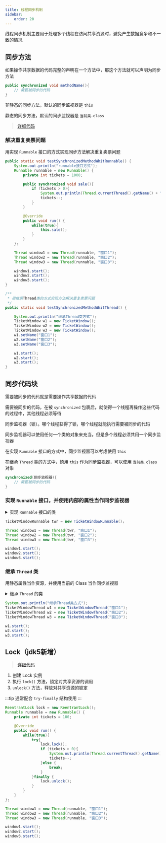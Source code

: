```yaml
---
title: 线程同步机制
sidebar:
    order: 20
---
```


线程同步机制主要用于处理多个线程在访问共享资源时，避免产生数据竞争和不一致的情况

## 同步方法

如果操作共享数据的代码完整的声明在一个方法中，那这个方法就可以声明为同步方法

```java
public synchronized void methodName(){
    // 需要被同步的代码
}
```

非静态的同步方法，默认的同步监视器是 `this`

静态的同步方法，默认的同步监视器是 `当前类.class`

> [详细代码](https://github.com/follow1123/java-basics/blob/main/src/main/java/cn/y/java/multithreading/thread_safe/synchronized_method/SynchronizedMethodTest.java)

### 解决重复卖票问题

用实现 `Runnable` 接口的方式实现同步方法解决重复卖票问题

```java "synchronized"
public static void testSynchronizedMethodWhitRunnable() {
    System.out.println("runnable接口方式");
    Runnable runnable = new Runnable() {
        private int tickets = 1000;

        public synchronized void sale(){
            if (tickets > 0){
                System.out.println(Thread.currentThread().getName() + "售出一张票，剩余：" + tickets);
                tickets--;
            }
        }

        @Override
        public void run() {
            while(true){
                this.sale();
            }
        }
    };

    Thread window1 = new Thread(runnable, "窗口1");
    Thread window2 = new Thread(runnable, "窗口2");
    Thread window3 = new Thread(runnable, "窗口3");

    window1.start();
    window2.start();
    window3.start();
}

/**
 * 用继承Thread类的方式实现方法解决重复卖票问题
 */
public static void testSynchronizedMethodWhitThread() {

    System.out.println("继承Thread类方式");
    TicketWindow w1 = new TicketWindow();
    TicketWindow w2 = new TicketWindow();
    TicketWindow w3 = new TicketWindow();
    w1.setName("窗口1");
    w2.setName("窗口2");
    w3.setName("窗口3");

    w1.start();
    w2.start();
    w3.start();
}
```

## 同步代码块

需要被同步的代码就是需要操作共享数据的代码

需要被同步的代码，在被 `synchronized` 包裹后，就使得一个线程再操作这些代码的过程中，其他线程必须等待

同步监视器（锁）。哪个线程获得了锁，哪个线程就能执行需要被同步的代码

同步监视器可以使用任何一个类的对象来充当，但是多个线程必须共用一个同步监视器

在实现 `Runnable` 接口的方式中，同步监视器可以考虑使用 `this`

在继承 `Thread` 类的方式中，慎用 `this` 作为同步监视器，可以使用 `当前类.class` 对象

```java
synchronized(同步监视器){
    // 需要被同步的代码
}
```

### 实现 `Runnable` 接口，并使用内部的属性当作同步监视器

<details>

<summary>实现 <code>Runnable</code> 接口的类</summary>

```java {1,4,10}
public class TicketWindowRunnable implements Runnable{

    private int tickets = 1000;
    private final Object lock = new Object();

    @Override
    public void run() {
        while(true){
            // 这里可以使用this当同步监视器
            synchronized (lock){
                if (tickets > 0){
                    System.out.println(Thread.currentThread().getName() + "售出一张票，剩余：" + tickets);
                    tickets--;
                }else {
                    break;
                }
            }
        }
    }

}

```

</details>

```java
TicketWindowRunnable twr = new TicketWindowRunnable();

Thread window1 = new Thread(twr, "窗口1");
Thread window2 = new Thread(twr, "窗口2");
Thread window3 = new Thread(twr, "窗口3");

window1.start();
window2.start();
window3.start();
```

### 继承 `Thread` 类

用静态属性当作资源，并使用当前的 Class 当作同步监视器

<details>

<summary>继承 <code>Thread</code> 的类</summary>

```java {1,3,14}
public class TicketWindowThread extends Thread{

    private static int tickets = 100;

    public TicketWindowThread(String name) {
        super(name);
    }

    @Override
    public void run() {
        while(true){
            try {Thread.sleep(10);} catch (InterruptedException e) {throw new RuntimeException(e);}
            // 使用当前类的Class对象作为同步监视器
            synchronized (TicketWindowThread.class){
                if (tickets > 0){
                    System.out.println(Thread.currentThread().getName() + "售出一张票，剩余：" + tickets);
                    tickets--;
                }else {
                    break;
                }
            }
        }
    }

}
```

</details>

```java
System.out.println("继承Thread类方式");
TicketWindowThread w1 = new TicketWindowThread("窗口1");
TicketWindowThread w2 = new TicketWindowThread("窗口2");
TicketWindowThread w3 = new TicketWindowThread("窗口3");

w1.start();
w2.start();
w3.start();
```

## Lock（jdk5新增）

> [详细代码](https://github.com/follow1123/java-basics/blob/main/src/main/java/cn/y/java/multithreading/thread_safe/lock/LockTest.java)

1. 创建 Lock 实例
2. 执行 `lock()` 方法，锁定对共享资源的调用
3. `unlock()` 方法，释放对共享资源的锁定

:::tip
通常配合 `try-finally` 结构使用
:::

```java {1,9,17}
ReentrantLock lock = new ReentrantLock();
Runnable runnable = new Runnable() {
    private int tickets = 100;

    @Override
    public void run() {
        while(true){
            try{
                lock.lock();
                if (tickets > 0){
                    System.out.println(Thread.currentThread().getName() + "售出一张票，剩余：" + tickets);
                    tickets--;
                }else {
                    break;
                }
            }finally {
                lock.unlock();
            }
        }
    }
};

Thread window1 = new Thread(runnable, "窗口1");
Thread window2 = new Thread(runnable, "窗口2");
Thread window3 = new Thread(runnable, "窗口3");

window1.start();
window2.start();
window3.start();
```
